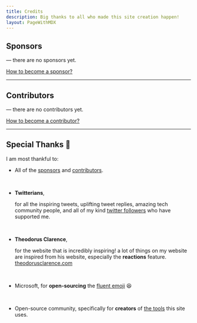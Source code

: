 ```yaml
---
title: Credits
description: Big thanks to all who made this site creation happen!
layout: PageWithMDX
---
```


## Sponsors

&mdash; there are no sponsors yet.

[How to become a sponsor?](https://github.com/sponsors/enjidev)

---

## Contributors

&mdash; there are no contributors yet.

[How to become a contributor?](https://github.com/enjidev/ariccb.dev/blob/main/CONTRIBUTING.md)

---

## Special Thanks 🙌

I am most thankful to:

- All of the [sponsors](#sponsors) and [contributors](#contributors).

  <br />

- **Twitterians**,

  for all the inspiring tweets, uplifting tweet replies, amazing tech community people, and all of my kind [twitter followers](https://twitter.com/enjidev/followers) who have supported me.

  <br />

- **Theodorus Clarence**,

  for the website that is incredibly inspiring! a lot of things on my website are inspired from his website, especially the **reactions** feature. [theodorusclarence.com](https://theodorusclarence.com/)

  <br />

- Microsoft, for **open-sourcing** the [fluent emoji](https://github.com/microsoft/fluentui-emoji) 😆

  <br />

- Open-source community, specifically for **creators** of [the tools](https://github.com/enjidev/ariccb.dev/blob/main/pnpm-lock.yaml) this site uses.
